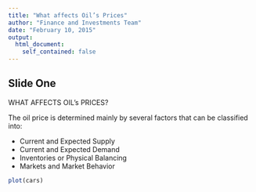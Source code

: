 ```yaml
---
title: "What affects Oil’s Prices"
author: "Finance and Investments Team"
date: "February 10, 2015"
output: 
  html_document:
    self_contained: false
---
```


## Slide One

WHAT AFFECTS OIL’s PRICES?    

The oil price is determined mainly by several factors that can be classified into:

* Current and Expected Supply
* Current and Expected Demand
* Inventories or Physical Balancing
* Markets and Market Behavior  

```r
plot(cars)
```
